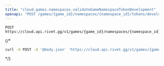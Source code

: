 ```yaml
---
title: "cloud.games.namespaces.validateGameNamespaceTokenDevelopment"
openapi: "POST /games/{game_id}/namespaces/{namespace_id}/tokens/development/validate"
---
```


```
POST https://cloud.api.rivet.gg/v1/games/{game_id}/namespaces/{namespace_id}/tokens/development/validate
```


{/*<RequestExample>
```bash curl
curl -X POST -d '@body.json' 'https://cloud.api.rivet.gg/v1/games/{game_id}/namespaces/{namespace_id}/tokens/development/validate'
```
</RequestExample>*/}
